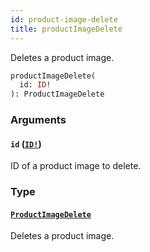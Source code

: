 ```yaml
---
id: product-image-delete
title: productImageDelete
---
```


Deletes a product image.

```graphql
productImageDelete(
  id: ID!
): ProductImageDelete

```

### Arguments

#### `id` ([`ID!`](/developer/api-reference/scalars/id.mdx))

ID of a product image to delete.

### Type

#### [`ProductImageDelete`](/developer/api-reference/objects/product-image-delete.mdx)

Deletes a product image.
